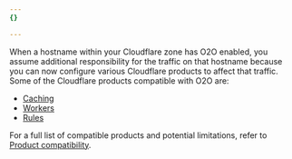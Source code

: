 ```yaml
---
{}

---
```


When a hostname within your Cloudflare zone has O2O enabled, you assume additional responsibility for the traffic on that hostname because you can now configure various Cloudflare products to affect that traffic. Some of the Cloudflare products compatible with O2O are:

* [Caching](/cache/)
* [Workers](/workers/)
* [Rules](/rules/)

For a full list of compatible products and potential limitations, refer to [Product compatibility](/cloudflare-for-platforms/cloudflare-for-saas/saas-customers/product-compatibility/).

